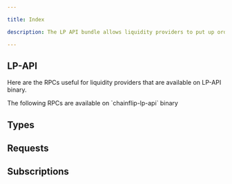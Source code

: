 ```yaml
---

title: Index

description: The LP API bundle allows liquidity providers to put up orders programmatically through the JIT AMM.

---
```





## LP-API

Here are the RPCs useful for liquidity providers that are available on LP-API binary.

<Callout type="info">
    The following RPCs are available on `chainflip-lp-api` binary
</Callout>

## Types

<Cards>
  <Cards.Card title="Addresses" href="/lp/lp-api/types#addresses" />
  <Cards.Card title="Amount" href="/lp/lp-api/types#amount" />
  <Cards.Card title="Liquidity" href="/lp/lp-api/types#liquidity" />
  <Cards.Card title="Asset" href="/lp/lp-api/types#asset" />
  <Cards.Card title="Chain" href="/lp/lp-api/types#chain" />
  <Cards.Card title="Order IDs" href="/lp/lp-api/types#order-ids" />
  <Cards.Card title="Order Updates" href="/lp/lp-api/types#order-updates" />
  <Cards.Card title="Range Order Size" href="/lp/lp-api/types#range-order-size" />
  <Cards.Card title="Tick" href="/lp/lp-api/types#tick" />
  <Cards.Card title="Boost Fee" href="/lp/lp-api/types#boost-fee" />
  <Cards.Card title="Wait For" href="/lp/lp-api/types#wait-for" />
</Cards>

## Requests

<Cards num={2}>
    <Cards.Card title="lp_register_account" href="/lp/lp-api/requests#lp_register_account" />
    <Cards.Card title="lp_liquidity_deposit" href="/lp/lp-api/requests#lp_liquidity_deposit" />
    <Cards.Card title="lp_request_liquidity_deposit_address" href="/lp/lp-api/requests#lp_request_liquidity_deposit_address" />
    <Cards.Card title="lp_register_liquidity_refund_address" href="/lp/lp-api/requests#lp_register_liquidity_refund_address" />
    <Cards.Card title="lp_withdraw_asset" href="/lp/lp-api/requests#lp_withdraw_asset" />
    <Cards.Card title="lp_transfer_asset" href="/lp/lp-api/requests#lp_transfer_asset" />
    <Cards.Card title="lp_update_range_order" href="/lp/lp-api/requests#lp_update_range_order" />
    <Cards.Card title="lp_set_range_order" href="/lp/lp-api/requests#lp_set_range_order" />
    <Cards.Card title="lp_update_limit_order" href="/lp/lp-api/requests#lp_update_limit_order" />
    <Cards.Card title="lp_set_limit_order" href="/lp/lp-api/requests#lp_set_limit_order" />
    <Cards.Card title="lp_free_balances" href="/lp/lp-api/requests#lp_free_balances" />
    <Cards.Card title="lp_get_open_swap_channels" href="/lp/lp-api/requests#lp_get_open_swap_channels" />
    <Cards.Card title="lp_request_redemption" href="/lp/lp-api/requests#lp_request_redemption" />
    <Cards.Card title="lp_order_fills" href="/lp/lp-api/requests#lp_order_fills" />
    <Cards.Card title="lp_cancel_all_orders" href="/lp/lp-api/requests#lp_cancel_all_orders" />
    <Cards.Card title="lp_cancel_orders_batch" href="/lp/lp-api/requests#lp_cancel_orders_batch" />
    <Cards.Card title="lp_schedule_swap" href="/lp/lp-api/requests#lp_schedule_swap" />
</Cards>


## Subscriptions

<Cards>
    <Cards.Card title="lp_subscribe_order_fills" href="/lp/lp-api/subscriptions#lp_subscribe_order_fills" />
</Cards>
